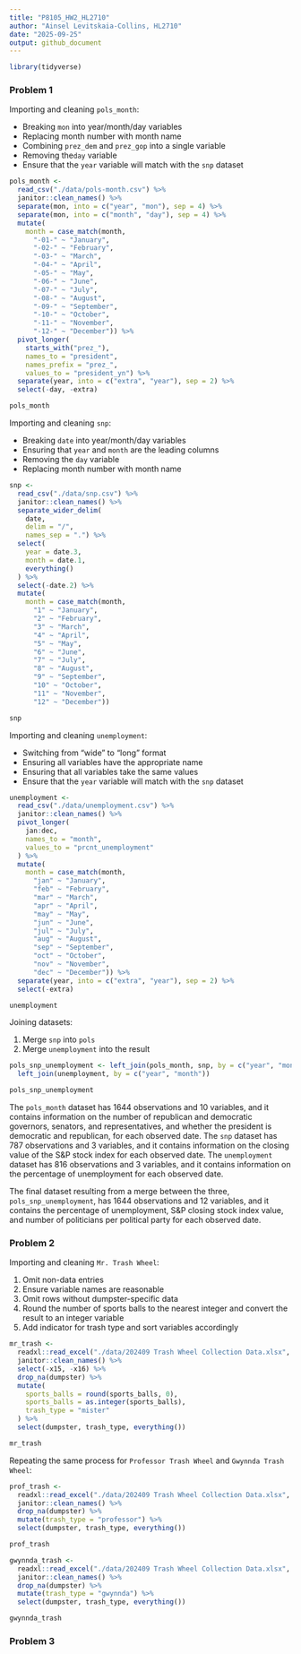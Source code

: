 ```yaml
---
title: "P8105_HW2_HL2710"
author: "Ainsel Levitskaia-Collins, HL2710"
date: "2025-09-25"
output: github_document
---
```


```r
library(tidyverse)
```


### Problem 1

Importing and cleaning `pols_month`:

- Breaking `mon` into year/month/day variables
- Replacing month number with month name
- Combining `prez_dem` and `prez_gop` into a single variable
- Removing the`day` variable
- Ensure that the `year` variable will match with the `snp` dataset

```r
pols_month <-
  read_csv("./data/pols-month.csv") %>% 
  janitor::clean_names() %>% 
  separate(mon, into = c("year", "mon"), sep = 4) %>% 
  separate(mon, into = c("month", "day"), sep = 4) %>% 
  mutate(
    month = case_match(month,
      "-01-" ~ "January",
      "-02-" ~ "February",
      "-03-" ~ "March",
      "-04-" ~ "April",
      "-05-" ~ "May",
      "-06-" ~ "June",
      "-07-" ~ "July",
      "-08-" ~ "August",
      "-09-" ~ "September",
      "-10-" ~ "October",
      "-11-" ~ "November",
      "-12-" ~ "December")) %>% 
  pivot_longer(
    starts_with("prez_"), 
    names_to = "president", 
    names_prefix = "prez_", 
    values_to = "president_yn") %>% 
  separate(year, into = c("extra", "year"), sep = 2) %>% 
  select(-day, -extra)

pols_month
```

Importing and cleaning `snp`:

- Breaking `date` into year/month/day variables
- Ensuring that `year` and `month` are the leading columns
- Removing the `day` variable
- Replacing month number with month name

```r
snp <-
  read_csv("./data/snp.csv") %>% 
  janitor::clean_names() %>% 
  separate_wider_delim(
    date,
    delim = "/",
    names_sep = ".") %>% 
  select(
    year = date.3,
    month = date.1,
    everything()
  ) %>% 
  select(-date.2) %>% 
  mutate(
    month = case_match(month,
      "1" ~ "January",
      "2" ~ "February",
      "3" ~ "March",
      "4" ~ "April",
      "5" ~ "May",
      "6" ~ "June",
      "7" ~ "July",
      "8" ~ "August",
      "9" ~ "September",
      "10" ~ "October",
      "11" ~ "November",
      "12" ~ "December"))

snp
```

Importing and cleaning `unemployment`:

- Switching from "wide" to "long" format
- Ensuring all variables have the appropriate name
- Ensuring that all variables take the same values
- Ensure that the `year` variable will match with the `snp` dataset

```r
unemployment <-
  read_csv("./data/unemployment.csv") %>% 
  janitor::clean_names() %>% 
  pivot_longer(
    jan:dec,
    names_to = "month",
    values_to = "prcnt_unemployment"
  ) %>% 
  mutate(
    month = case_match(month,
      "jan" ~ "January",
      "feb" ~ "February",
      "mar" ~ "March",
      "apr" ~ "April",
      "may" ~ "May",
      "jun" ~ "June",
      "jul" ~ "July",
      "aug" ~ "August",
      "sep" ~ "September",
      "oct" ~ "October",
      "nov" ~ "November",
      "dec" ~ "December")) %>% 
  separate(year, into = c("extra", "year"), sep = 2) %>% 
  select(-extra)

unemployment
```

Joining datasets:

1. Merge `snp` into `pols`
1. Merge `unemployment` into the result

```r
pols_snp_unemployment <- left_join(pols_month, snp, by = c("year", "month")) %>% 
  left_join(unemployment, by = c("year", "month"))

pols_snp_unemployment
```

The `pols_month` dataset has 1644 observations and 10 variables, and it contains information 
on the number of republican and democratic governors, senators, and representatives, and whether 
the president is democratic and republican, for each observed date. The `snp` dataset has 787 
observations and 3 variables, and it contains information on the closing value of the S&P stock 
index for each observed date. The `unemployment` dataset has 816 observations and 3 variables, and it 
contains information on the percentage of unemployment for each observed date. 

The final dataset resulting 
from a merge between the three, `pols_snp_unemployment`, has 1644 observations and 12 variables, and it 
contains the percentage of unemployment, S&P closing stock index value, and number of politicians per 
political party for each observed date.

### Problem 2

Importing and cleaning `Mr. Trash Wheel`:

1. Omit non-data entries
1. Ensure variable names are reasonable
1. Omit rows without dumpster-specific data
1. Round the number of sports balls to the nearest integer and convert the result to an integer variable
1. Add indicator for trash type and sort variables accordingly

```r
mr_trash <-
  readxl::read_excel("./data/202409 Trash Wheel Collection Data.xlsx", sheet = "Mr. Trash Wheel", skip = 1) %>% 
  janitor::clean_names() %>% 
  select(-x15, -x16) %>% 
  drop_na(dumpster) %>% 
  mutate(
    sports_balls = round(sports_balls, 0),
    sports_balls = as.integer(sports_balls),
    trash_type = "mister"
  ) %>% 
  select(dumpster, trash_type, everything())

mr_trash
```

Repeating the same process for `Professor Trash Wheel` and `Gwynnda Trash Wheel`:

```r
prof_trash <-
  readxl::read_excel("./data/202409 Trash Wheel Collection Data.xlsx", sheet = "Professor Trash Wheel", skip = 1) %>% 
  janitor::clean_names() %>% 
  drop_na(dumpster) %>% 
  mutate(trash_type = "professor") %>% 
  select(dumpster, trash_type, everything())

prof_trash
```

```r
gwynnda_trash <-
  readxl::read_excel("./data/202409 Trash Wheel Collection Data.xlsx", sheet = "Gwynnda Trash Wheel", skip = 1) %>% 
  janitor::clean_names() %>% 
  drop_na(dumpster) %>% 
  mutate(trash_type = "gwynnda") %>% 
  select(dumpster, trash_type, everything())

gwynnda_trash
```


### Problem 3
